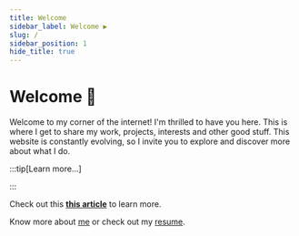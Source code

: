 ```yaml
---
title: Welcome
sidebar_label: Welcome ▶️
slug: /
sidebar_position: 1
hide_title: true
---
```


# Welcome 👋


Welcome to my corner of the internet! I'm thrilled to have you here. This is where I get to share my work, projects, interests and other good stuff. This website is constantly evolving, so I invite you to explore and discover more about what I do.



:::tip[Learn more...]


:::



Check out this [**this article**](/blog/welcome) to learn more.


Know more about [me](./me) or check out my [resume](../static/files/resume.pdf).
